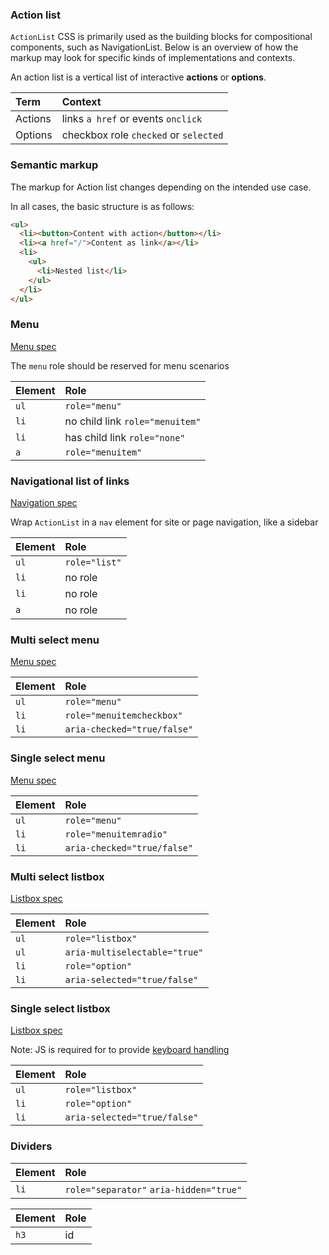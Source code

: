 
<Meta title="UI Patterns/ActionList/API" />

### Action list

`ActionList` CSS is primarily used as the building blocks for compositional components, such as NavigationList. Below is an overview of how the markup may look for specific kinds of implementations and contexts.

An action list is a vertical list of interactive <strong>actions</strong> or <strong>options</strong>.

| Term    | Context                               |
| :------ | :------------------------------------ |
| Actions | links `a href` or events `onclick`    |
| Options | checkbox role `checked` or `selected` |

### Semantic markup

The markup for Action list changes depending on the intended use case.

In all cases, the basic structure is as follows:

```html
<ul>
  <li><button>Content with action</button></li>
  <li><a href="/">Content as link</a></li>
  <li>
    <ul>
      <li>Nested list</li>
    </ul>
  </li>
</ul>
```

### Menu

[Menu spec](https://www.w3.org/TR/wai-aria-practices-1.2/examples/menu-button/menu-button-links.html)

The `menu` role should be reserved for menu scenarios

| Element | Role                            |
| :------ | :------------------------------ |
| `ul`    | `role="menu"`                   |
| `li`    | no child link `role="menuitem"` |
| `li`    | has child link `role="none"`    |
| `a`     | `role="menuitem"`               |

### Navigational list of links

[Navigation spec](https://www.w3.org/TR/wai-aria-practices-1.2/examples/landmarks/navigation.html)

Wrap `ActionList` in a `nav` element for site or page navigation, like a sidebar

| Element | Role          |
| :------ | :------------ |
| `ul`    | `role="list"` |
| `li`    | no role       |
| `li`    | no role       |
| `a`     | no role       |

### Multi select menu

[Menu spec](https://www.w3.org/TR/wai-aria-practices-1.2/examples/menubar/menubar-2/menubar-2.html)

| Element | Role                        |
| :------ | :-------------------------- |
| `ul`    | `role="menu"`               |
| `li`    | `role="menuitemcheckbox"`   |
| `li`    | `aria-checked="true/false"` |

### Single select menu

[Menu spec](https://www.w3.org/TR/wai-aria-practices-1.2/examples/menubar/menubar-2/menubar-2.html)

| Element | Role                        |
| :------ | :-------------------------- |
| `ul`    | `role="menu"`               |
| `li`    | `role="menuitemradio"`      |
| `li`    | `aria-checked="true/false"` |

### Multi select listbox

[Listbox spec](https://www.w3.org/TR/wai-aria-practices-1.2/examples/listbox/listbox-collapsible.html)

| Element | Role                          |
| :------ | :---------------------------- |
| `ul`    | `role="listbox"`              |
| `ul`    | `aria-multiselectable="true"` |
| `li`    | `role="option"`               |
| `li`    | `aria-selected="true/false"`  |

### Single select listbox

[Listbox spec](https://www.w3.org/TR/wai-aria-practices-1.2/examples/listbox/listbox-collapsible.html)

Note: JS is required for to provide [keyboard handling](https://www.w3.org/TR/wai-aria-practices-1.1/#listbox_kbd_interaction)

| Element | Role                         |
| :------ | :--------------------------- |
| `ul`    | `role="listbox"`             |
| `li`    | `role="option"`              |
| `li`    | `aria-selected="true/false"` |

### Dividers

| Element | Role                                    |
| :------ | :-------------------------------------- |
| `li`    | `role="separator"` `aria-hidden="true"` |

| Element | Role |
| :------ | :--- |
| `h3`    | id   |
